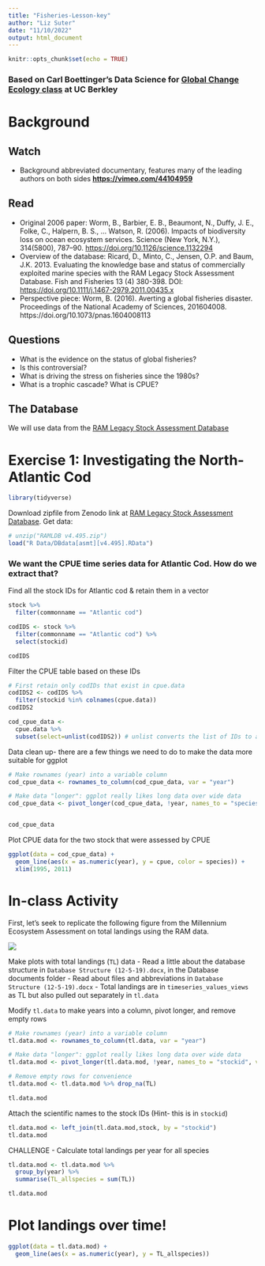```yaml
---
title: "Fisheries-Lesson-key"
author: "Liz Suter"
date: "11/10/2022"
output: html_document
---
```


```r
knitr::opts_chunk$set(echo = TRUE)
```

### Based on Carl Boettinger's Data Science for [Global Change Ecology class](https://espm-157.carlboettiger.info/) at UC Berkley


# Background

## Watch

- Background abbreviated documentary, features many of the leading authors on both sides **<https://vimeo.com/44104959>** 


## Read

- Original 2006 paper: Worm, B., Barbier, E. B., Beaumont, N., Duffy, J. E., Folke, C., Halpern, B. S., … Watson, R. (2006). Impacts of biodiversity loss on ocean ecosystem services. Science (New York, N.Y.), 314(5800), 787–90. <https://doi.org/10.1126/science.1132294>
-  Overview of the database: Ricard, D., Minto, C., Jensen, O.P. and Baum, J.K. 2013. Evaluating the knowledge base and status of commercially exploited marine species with the RAM Legacy Stock Assessment Database. Fish and Fisheries 13 (4) 380-398. DOI: <https://doi.org/10.1111/j.1467-2979.2011.00435.x>
- Perspective piece: Worm, B. (2016). Averting a global fisheries disaster. Proceedings of the National Academy of Sciences, 201604008. https://doi.org/10.1073/pnas.1604008113


## Questions

- What is the evidence on the status of global fisheries?
- Is this controversial?
- What is driving the stress on fisheries since the 1980s?
- What is a trophic cascade? What is CPUE?

## The Database

We will use data from the [RAM Legacy Stock Assessment Database](https://www.ramlegacy.org/database/)

# Exercise 1: Investigating the North-Atlantic Cod

```r
library(tidyverse)
```

Download zipfile from Zenodo link at [RAM Legacy Stock Assessment Database](https://www.ramlegacy.org/database/).
Get data:
```r
# unzip("RAMLDB v4.495.zip")
load("R Data/DBdata[asmt][v4.495].RData")
```



### We want the CPUE time series data for Atlantic Cod. How do we extract that? 

Find all the stock IDs for Atlantic cod & retain them in a vector
```r
stock %>%
  filter(commonname == "Atlantic cod")

codIDS <- stock %>%
  filter(commonname == "Atlantic cod") %>%
  select(stockid)

codIDS

```


Filter the CPUE table based on these IDs
```r

# First retain only codIDs that exist in cpue.data
codIDS2 <- codIDS %>%
  filter(stockid %in% colnames(cpue.data))
codIDS2

cod_cpue_data <- 
  cpue.data %>%
  subset(select=unlist(codIDS2)) # unlist converts the list of IDs to a character array, which is needed by Select

```


Data clean up- there are a few things we need to do to make the data more suitable for ggplot
```r
# Make rownames (year) into a variable column
cod_cpue_data <- rownames_to_column(cod_cpue_data, var = "year")

# Make data "longer": ggplot really likes long data over wide data
cod_cpue_data <- pivot_longer(cod_cpue_data, !year, names_to = "species", values_to = "cpue")


cod_cpue_data
```


Plot CPUE data for the two stock that were assessed by CPUE
```r
ggplot(data = cod_cpue_data) +
  geom_line(aes(x = as.numeric(year), y = cpue, color = species)) +
  xlim(1995, 2011) 
```


# In-class Activity
First, let's seek to replicate the following figure from the Millennium Ecosystem Assessment on total landings using the RAM data.


![](http://espm-157.carlboettiger.info/img/cod.jpg)


Make plots with total landings (`TL`) data
- Read a little about the database structure in `Database Structure (12-5-19).docx`, in the Database documents folder
- Read about files and abbreviations in `Database Structure (12-5-19).docx`
- Total landings are in `timeseries_values_views` as TL but also pulled out separately in `tl.data`


Modify `tl.data` to make years into a column, pivot longer, and remove empty rows
```r
# Make rownames (year) into a variable column
tl.data.mod <- rownames_to_column(tl.data, var = "year")

# Make data "longer": ggplot really likes long data over wide data
tl.data.mod <- pivot_longer(tl.data.mod, !year, names_to = "stockid", values_to = "TL")

# Remove empty rows for convenience
tl.data.mod <- tl.data.mod %>% drop_na(TL)

tl.data.mod
```

Attach the scientific names to the stock IDs
(Hint- this is in `stockid`)

```r
tl.data.mod <- left_join(tl.data.mod,stock, by = "stockid")
tl.data.mod
```

CHALLENGE - Calculate total landings per year for all species
```r
tl.data.mod <- tl.data.mod %>%
  group_by(year) %>%
  summarise(TL_allspecies = sum(TL))

tl.data.mod
```
# Plot landings over time!
```r
ggplot(data = tl.data.mod) +
  geom_line(aes(x = as.numeric(year), y = TL_allspecies))
```
